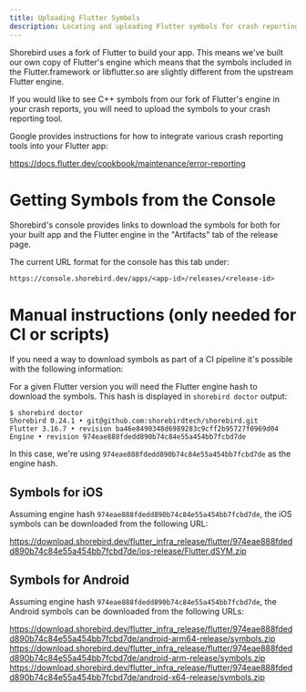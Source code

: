 ```yaml
---
title: Uploading Flutter Symbols
description: Locating and uploading Flutter symbols for crash reporting
---
```


Shorebird uses a fork of Flutter to build your app. This means we've built our
own copy of Flutter's engine which means that the symbols included in the
Flutter.framework or libflutter.so are slightly different from the upstream
Flutter engine.

If you would like to see C++ symbols from our fork of Flutter's engine in your
crash reports, you will need to upload the symbols to your crash reporting tool.

Google provides instructions for how to integrate various crash reporting tools
into your Flutter app:

https://docs.flutter.dev/cookbook/maintenance/error-reporting

# Getting Symbols from the Console

Shorebird's console provides links to download the symbols for both for your
built app and the Flutter engine in the "Artifacts" tab of the release page.

The current URL format for the console has this tab under:

```
https://console.shorebird.dev/apps/<app-id>/releases/<release-id>
```

# Manual instructions (only needed for CI or scripts)

If you need a way to download symbols as part of a CI pipeline it's possible
with the following information:

For a given Flutter version you will need the Flutter engine hash
to download the symbols. This hash is displayed in `shorebird doctor`
output:

```
$ shorebird doctor
Shorebird 0.24.1 • git@github.com:shorebirdtech/shorebird.git
Flutter 3.16.7 • revision ba46e8490348d6989283c9cff2b95727f0969d04
Engine • revision 974eae888fdedd890b74c84e55a454bb7fcbd7de
```

In this case, we're using `974eae888fdedd890b74c84e55a454bb7fcbd7de` as the
engine hash.

## Symbols for iOS

Assuming engine hash `974eae888fdedd890b74c84e55a454bb7fcbd7de`, the iOS symbols
can be downloaded from the following URL:

https://download.shorebird.dev/flutter_infra_release/flutter/974eae888fdedd890b74c84e55a454bb7fcbd7de/ios-release/Flutter.dSYM.zip

## Symbols for Android

Assuming engine hash `974eae888fdedd890b74c84e55a454bb7fcbd7de`, the Android
symbols can be downloaded from the following URLs:

https://download.shorebird.dev/flutter_infra_release/flutter/974eae888fdedd890b74c84e55a454bb7fcbd7de/android-arm64-release/symbols.zip
https://download.shorebird.dev/flutter_infra_release/flutter/974eae888fdedd890b74c84e55a454bb7fcbd7de/android-arm-release/symbols.zip
https://download.shorebird.dev/flutter_infra_release/flutter/974eae888fdedd890b74c84e55a454bb7fcbd7de/android-x64-release/symbols.zip
